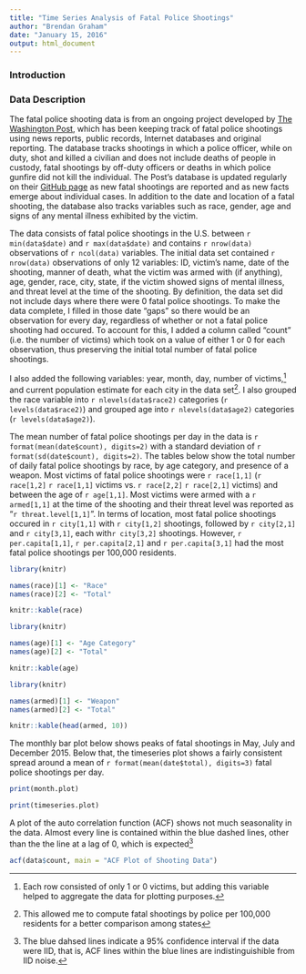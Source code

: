```yaml
---
title: "Time Series Analysis of Fatal Police Shootings"
author: "Brendan Graham"
date: "January 15, 2016"
output: html_document
---
```

### Introduction

### Data Description

The fatal police shooting data is from an ongoing project developed by [The Washington Post](https://www.washingtonpost.com/graphics/national/police-shootings/), which has been keeping track of fatal police shootings using news reports, public records, Internet databases and original reporting. The database tracks shootings in which a police officer, while on duty, shot and killed a civilian and does not include deaths of people in custody, fatal shootings by off-duty officers or deaths in which police gunfire did not kill the individual. The Post's database is updated regularly on their [GitHub page](https://github.com/washingtonpost/data-police-shootings) as new fatal shootings are reported and as new facts emerge about individual cases. In addition to the date and location of a fatal shooting, the database also tracks variables such as race, gender, age and signs of any mental illness exhibited by the victim. 

The data consists of fatal police shootings in the U.S. between `r min(data$date)` and `r max(data$date)` and contains `r nrow(data)` observations of `r ncol(data)` variables. The initial data set contained `r nrow(data)` observations of only 12 variables: ID, victim's name, date of the shooting, manner of death, what the victim was armed with (if anything), age, gender, race, city, state, if the victim showed signs of mental illness, and threat level at the time of the shooting. By definition, the data set did not include days where there were 0 fatal police shootings. To make the data complete, I filled in those date "gaps" so there would be an observation for every day, regardless of whether or not a fatal police shooting had occured. To account for this, I added a column called "count" (i.e. the number of victims) which took on a value of either 1 or 0 for each observation, thus preserving the initial total number of fatal police shootings.

I also added the following variables: year, month, day, number of victims,^[Each row consisted of only 1 or 0 victims, but adding this variable helped to aggregate the data for plotting purposes.] and current population estimate for each city in the data set^[This allowed me to compute fatal shootings by police per 100,000 residents for a better comparison among states]. I also grouped the race variable into `r nlevels(data$race2)` categories (`r levels(data$race2)`) and grouped age into `r nlevels(data$age2)` categories (`r levels(data$age2)`).

The mean number of fatal police shootings per day in the data is `r format(mean(date$count), digits=2)` with a standard deviation of `r format(sd(date$count), digits=2)`. The tables below show the total number of daily fatal police shootings by race, by age category, and presence of a weapon. Most victims of fatal police shootings were `r race[1,1]` (`r race[1,2]` `r race[1,1]` victims vs. `r race[2,2]` `r race[2,1]` victims) and between the age of `r age[1,1]`. Most victims were armed with a `r armed[1,1]` at the time of the shooting and their threat level was reported as "`r threat.level[1,1]`". In terms of location, most fatal police shootings occured in `r city[1,1]` with `r city[1,2]` shootings, followed by `r city[2,1]` and `r city[3,1]`, each with`r city[3,2]` shootings. However, `r per.capita[1,1]`, `r per.capita[2,1]` and `r per.capita[3,1]` had the most fatal police shootings per 100,000 residents.

```r

library(knitr)

names(race)[1] <- "Race"
names(race)[2] <- "Total"

knitr::kable(race)

```

```r

library(knitr)

names(age)[1] <- "Age Category"
names(age)[2] <- "Total"

knitr::kable(age)

```


```r

library(knitr)

names(armed)[1] <- "Weapon"
names(armed)[2] <- "Total"

knitr::kable(head(armed, 10))

```

The monthly bar plot below shows peaks of fatal shootings in May, July and December 2015. Below that, the timeseries plot shows a fairly consistent spread around a mean of `r format(mean(date$total), digits=3)` fatal police shootings per day.

```r
print(month.plot)
```

```r
print(timeseries.plot)
```

A plot of the auto correlation function (ACF) shows not much seasonality in the data. Almost every line is contained within the blue dashed lines, other than the the line at a lag of 0, which is expected^[The blue dahsed lines indicate a 95% confidence interval if the data were IID, that is, ACF lines within the blue lines are indistinguishible from IID noise.]

```r

acf(data$count, main = "ACF Plot of Shooting Data")

```


